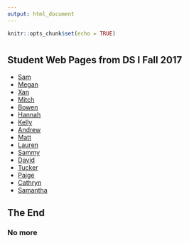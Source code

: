 ```yaml
---
output: html_document
---
```


```r
knitr::opts_chunk$set(echo = TRUE)
```

# 

## Student Web Pages from DS I Fall 2017

* [Sam](http://samanthagiardina.github.io)
* [Megan](http://megangillis.github.io)
* [Xan](http://xanhendrix.github.io)
* [Mitch](http://mitchell-holman.github.io)
* [Bowen](http://bowenjones.github.io)
* [Hannah](http://laswhannah.github.io)
* [Kelly](http://kellyloucks.github.io)
* [Andrew](http://andrewmartinsmith.github.io)
* [Matt](http://mccaskey.github.io)
* [Lauren](http://murrayln3.github.io)
* [Sammy](http://sampshyk.github.io)
* [David](http://davidross3.github.io)
* [Tucker](http://southernt.github.io)
* [Paige](http://spellkp.github.io)
* [Cathryn](http://wheelercat.github.io)
* [Samantha](http://samanthawidman.github.io)

## The End
### No more
